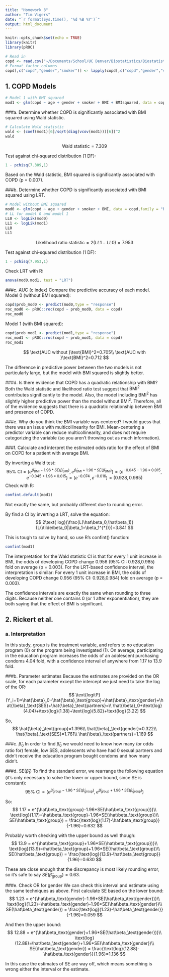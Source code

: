 ```yaml
---
title: "Homework 3"
author: "Tim Vigers"
date: "`r format(Sys.time(), '%d %B %Y')`"
output: html_document
---
```


```r
knitr::opts_chunk$set(echo = TRUE)
library(knitr)
library(pROC)
```

```r
# Read in
copd <- read.csv("~/Documents/School/UC Denver/Biostatistics/Biostatistical Methods 2/Homeworks/Homework 3/hw3.txt", sep="")
# Format factor columns
copd[,c("copd","gender","smoker")] <- lapply(copd[,c("copd","gender","smoker")], as.factor)
```

## 1. COPD Models
```r
# Model 1 with BMI squared
mod1 <- glm(copd ~ age + gender + smoker + BMI + BMIsquared, data = copd,family = "binomial")
```

###a. Determine whether COPD is significantly associated with BMI squared using Wald statistic.
```r
# Calculate Wald statistic
wald <- (coef(mod1)[6]/sqrt(diag(vcov(mod1)))[6])^2
wald
```

$$
\text{Wald statistic}=7.309
$$

Test against chi-squared distribution (1 DF):
```r
1 - pchisq(7.309,1)
```
Based on the Wald statistic, BMI squared is significantly associated with COPD (p = 0.007).

###b. Determine whether COPD is significantly associated with BMI squared using LRT.
```r
# Model without BMI squared
mod0 <- glm(copd ~ age + gender + smoker + BMI, data = copd,family = "binomial")
# LL for model 0 and model 1
LL0 <- logLik(mod0)
LL1 <- logLik(mod1)
LL0
LL1
```

$$
\text{Likelihood ratio statistic}=2(LL1 - LL0)=7.953
$$

Test against chi-squared distribution (1 DF):
```r
1 - pchisq(7.953,1)
```

Check LRT with R:
```r
anova(mod0,mod1, test = "LRT")
```

###c. AUC (c index)
Compare the predictive accuracy of each model. Model 0 (without BMI squared):
```r
copd$prob_mod0 <- predict(mod0,type = "response")
roc_mod0 <- pROC::roc(copd ~ prob_mod0, data = copd)
roc_mod0
```

Model 1 (with BMI squared):
```r
copd$prob_mod1 <- predict(mod1,type = "response")
roc_mod1 <- pROC::roc(copd ~ prob_mod1, data = copd)
roc_mod1
```

$$
\text{AUC without }\text{BMI}^2=0.705\\
\text{AUC with }\text{BMI}^2=0.712
$$

The difference in predictive power between the two models is not particularly large, but the model with BMI squared is slightly better.

###d. Is there evidence that COPD has a quadratic relationship with BMI?
Both the Wald statistic and likelihood ratio test suggest that $\text{BMI}^2$ contributes significantly to the model. Also, the model including $\text{BMI}^2$ has slightly higher predictive power than the model without $\text{BMI}^2$. Therefore, all of the evidence suggests that there is a quadratic relationship between BMI and presence of COPD.

###e. Why do you think the BMI variable was centered?
I would guess that there was an issue with multicollinearity for BMI. Mean-centering a predictor variable can reduce multicollinearity, and does not require categorizing the variable (so you aren't throwing out as much information).

###f. Calculate and interpret the estimated odds ratio for the effect of BMI on COPD for a patient with average BMI.

By inverting a Wald test:
$$
\text{95% CI}=(e^{\hat\beta_\text{BMI}-1.96*SE(\hat\beta_\text{BMI})},e^{\hat\beta_\text{BMI}+1.96*SE(\hat\beta_\text{BMI})})=(e^{-0.045-1.96*0.015},e^{-0.045+1.96*0.015})=(e^{-0.074},e^{-0.016})=(0.928,0.985)
$$
Check with R:
```r
confint.default(mod1)
```
Not exactly the same, but probably different due to rounding error.

By find a CI by inverting a LRT, solve the equation:
$$
2\text{ log}(\frac{L(\hat\beta_0,\hat\beta_1)}{L(\tilde\beta_0|\beta_1=\beta_1^{*})})=3.841
$$

This is tough to solve by hand, so use R's confint() function:
```r
confint(mod1)
```
The interpretation for the Wald statistic CI is that for every 1 unit increase in BMI, the odds of developing COPD change 0.956 (95% CI: 0.928,0.985) fold on average (p = 0.003). For the LRT-based confidence interval, the interpretation is similar: For every 1 unit increase in BMI, the odds of developing COPD change 0.956 (95% CI: 0.928,0.984) fold on average (p = 0.003).

The confidence intervals are exactly the same when rounding to three digits. Because neither one contains 0 (or 1 after exponentiation), they are both saying that the effect of BMI is significant.

## 2. Rickert et al.
### a. Interpretation
In this study, group is the treatment variable, and refers to no education program (0) or the program being investigated (1). On average, participating in the education program increases the odds of an adolescent purchasing condoms 4.04 fold, with a confidence interval of anywhere from 1.17 to 13.9 fold.

###b. Parameter estimates
Because the estimates are provided on the OR scale, for each parameter except the intercept we just need to take the log of the OR:
$$
\text{logitP}(Y_i=1)=\hat{\beta}_0+\hat{\beta}_\text{group}+\hat{\beta}_\text{gender}+\hat{\beta}_\text{SES}+\hat{\beta}_\text{partners}=\\
\hat{\beta}_0+\text{log}(4.04)+\text{log}(1.38)+\text{log}(5.82)+\text{log}(3.22)
$$

So, 
$$
\hat{\beta}_\text{group}=1.396\\
\hat{\beta}_\text{gender}=0.322\\
\hat{\beta}_\text{SES}=1.761\\
\hat{\beta}_\text{partners}=1.169
$$

###c. $\hat{\beta}_0$
In order to find $\hat{\beta}_0$ we would need to know how many (or odds ratio for) female, low SES, adolescents who have had 0 sexual partners and didn't receive the education program bought condoms and how many didn't. 

###d. SE($\hat{\beta}_1$)
To find the standard error, we rearrange the following equation (it's only necessary to solve the lower or upper bound, since SE is constant):
$$
\text{95% CI}=(e^{\hat\beta_\text{group}-1.96*SE(\hat\beta_\text{group})},e^{\hat\beta_\text{group}+1.96*SE(\hat\beta_\text{group})})
$$

So:
$$
1.17 = e^{\hat\beta_\text{group}-1.96*SE(\hat\beta_\text{group})}\\
\text{log}(1.17)=\hat\beta_\text{group}-1.96*SE(\hat\beta_\text{group})\\
SE(\hat\beta_\text{group}) = \frac{\text{log}(1.17)-\hat\beta_\text{group}}{-1.96}=0.632
$$

Probably worth checking with the upper bound as well though:
$$
13.9 = e^{\hat\beta_\text{group}+1.96*SE(\hat\beta_\text{group})}\\
\text{log}(13.9)=\hat\beta_\text{group}+1.96*SE(\hat\beta_\text{group})\\
SE(\hat\beta_\text{group}) = \frac{\text{log}(13.9)-\hat\beta_\text{group}}{1.96}=0.630
$$

These are close enough that the discrepancy is most likely rounding error, so it's safe to say $SE(\hat\beta_\text{group}) =0.63$.

###e. Check OR for gender
We can check this interval and estimate using the same techniques as above. First calculate SE based on the lower bound:
$$
1.23 = e^{\hat\beta_\text{gender}-1.96*SE(\hat\beta_\text{gender})}\\
\text{log}(1.23)=\hat\beta_\text{gender}-1.96*SE(\hat\beta_\text{gender})\\
SE(\hat\beta_\text{gender}) = \frac{\text{log}(1.23)-\hat\beta_\text{gender}}{-1.96}=0.059
$$

And then the upper bound:
$$
12.88 = e^{\hat\beta_\text{gender}+1.96*SE(\hat\beta_\text{gender})}\\
\text{log}(12.88)=\hat\beta_\text{gender}+1.96*SE(\hat\beta_\text{gender})\\
SE(\hat\beta_\text{gender}) = \frac{\text{log}(12.88)-\hat\beta_\text{gender}}{1.96}=1.136
$$

In this case the estimates of SE are way off, which means something is wrong either the interval or the estimate. 